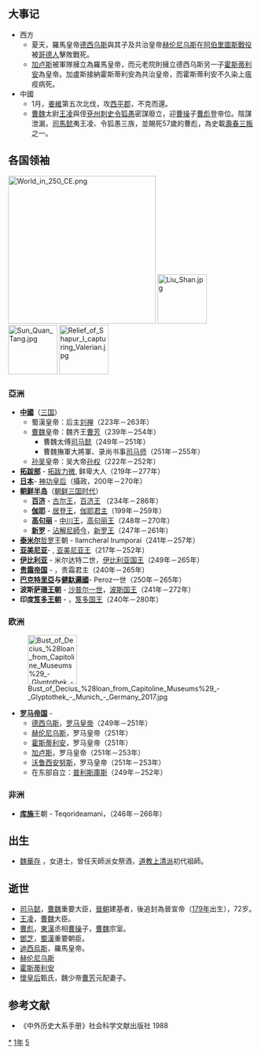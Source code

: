 {{yearTOC|251|曹魏'''[[嘉平_(曹芳)|嘉平]]三年'''；蜀汉'''[[延熙_(刘禅)|延熙]]十四年'''；东吴'''[[赤烏|赤烏]]十四年'''，'''[[太元_(孙权)|太元]]元年'''}}

== 大事记 ==
*西方
**夏天，羅馬皇帝[[德西乌斯|德西乌斯]]與其子及共治皇帝[[赫伦尼乌斯|赫伦尼乌斯]]在[[阿伯里圖斯戰役|阿伯里圖斯戰役]]被[[哥德人|哥德人]]擊敗戰死。
**[[加卢斯|加卢斯]]被軍隊擁立為羅馬皇帝，而元老院則擁立德西乌斯另一子[[霍斯蒂利安|霍斯蒂利安]]為皇帝。加盧斯接納霍斯蒂利安為共治皇帝，而霍斯蒂利安不久染上瘟疫病死。
*中國
**1月，[[姜維|姜維]]第五次北伐，攻[[西平郡_(东汉)|西平郡]]，不克而還。
**[[曹魏|曹魏]]太尉[[王凌_(三国)|王凌]]與侄[[兖州_(古代)|兗州]][[刺史|刺史]][[令狐愚|令狐愚]]密謀廢立，迎[[曹操|曹操]]子[[曹彪|曹彪]]登帝位。陰謀泄漏，[[司馬懿|司馬懿]]夷王凌、令狐愚三族，並賜死57歲的曹彪，為史載[[壽春三叛|壽春三叛]]之一。

== 各国领袖 ==
[[File:World_in_250_CE.png|300px]]
[[File:Liu_Shan.jpg|100px]]
[[File:Sun_Quan_Tang.jpg|100px]]
[[File:Relief_of_Shapur_I_capturing_Valerian.jpg|100px]]
=== 亞洲 ===
*'''[[中國|中國]]'''（[[三国|三国]]）
**蜀漢皇帝：后主[[刘禅|刘禅]]（223年－263年）
**[[曹魏|曹魏]]皇帝：魏齐王[[曹芳|曹芳]]（239年－254年）
***曹魏太傅[[司马懿|司马懿]]（249年－251年）
***曹魏撫軍大將軍、录尚书事[[司马师|司马师]]（251年－255年）
**[[孙吴|孙吴]]皇帝：吴大帝[[孙权|孙权]]（222年－252年）
*'''[[拓跋部|拓跋部]]''' - [[拓跋力微|拓跋力微]], 鲜卑大人（219年－277年）
*'''[[日本|日本]]'''- [[神功皇后|神功皇后]]（攝政，200年－270年）
*'''[[朝鲜半岛|朝鲜半岛]]'''（[[朝鲜三国时代|朝鲜三国时代]]）
**'''[[百济|百济]]''' - [[古尔王|古尔王]]，[[百济君主列表|百济王]] （234年－286年）
**'''[[伽耶|伽耶]]''' - [[居登王|居登王]]，[[朝鲜半岛君主列表|伽耶君主]]（199年－259年）
**'''[[高句丽|高句丽]]''' - [[中川王|中川王]]，[[高句丽君主列表|高句丽王]]（248年－270年）
**'''[[新罗|新罗]]''' - [[沾解尼師今|沾解尼師今]]，[[新罗君主列表|新罗王]]（247年－261年）
*'''[[泰米尔人|泰米尔]]'''[[哲罗|哲罗]]王朝 - Ilamcheral Irumporai（241年－257年）
*'''[[亚美尼亚|亚美尼亚]]'''- {{link-en|梯里达底二世 (亚美尼亚)|Tiridates II of Armenia|梯里达底二世}}, [[亚美尼亚君主列表|亚美尼亚王]]（217年－252年）
*'''[[高加索伊比利亚王国|伊比利亚]]''' - 米尔达特二世，[[格鲁吉亚君主列表|伊比利亚国王]]（249年－265年）
*'''[[贵霜帝国|贵霜帝国]]''' - {{link-en|婆什色迦|Vāsishka}}，贵霜君主（240年－265年）
*'''[[巴克特里亞|巴克特里亞]]与[[健馱邏國|健馱邏國]]'''- Peroz一世（250年－265年）
*'''波斯[[萨珊王朝|萨珊王朝]]''' - [[沙普尔一世|沙普尔一世]]，[[伊朗君主列表|波斯国王]]（241年－272年）
*'''印度[[笈多王朝|笈多王朝]]''' - {{link-en|室利笈多|Gupta (king)}}，[[印度君主列表|笈多国王]]（240年－280年）
=== 欧洲 ===
[[File:Bust_of_Decius_%28loan_from_Capitoline_Museums%29_-_Glyptothek_-_Munich_-_Germany_2017.jpg|100px]]
*'''[[罗马帝国|罗马帝国]]''' - 
**[[德西乌斯|德西乌斯]]，[[罗马皇帝|罗马皇帝]]（249年－251年）
**[[赫伦尼乌斯|赫伦尼乌斯]]，罗马皇帝（251年）
**[[霍斯蒂利安|霍斯蒂利安]]，罗马皇帝（251年）
**[[加卢斯|加卢斯]]，罗马皇帝（251年－253年）
**[[沃鲁西安努斯|沃鲁西安努斯]]，罗马皇帝（251年－253年）
**在东部自立：[[普利斯庫斯|普利斯庫斯]]（249年－252年）
=== 非洲 ===
*'''[[库施|库施]]'''王朝 - Teqorideamani，（246年－266年）

== 出生 ==
*[[魏華存|魏華存]] ，女道士，曾任天師派女祭酒，[[道教|道教]][[上清派|上清派]]初代祖師。

== 逝世 ==
{{Wikisource year mention}}
*[[司马懿|司马懿]]，[[曹魏|曹魏]]重要大臣，[[晉朝|晉朝]]建基者，後追封為晉宣帝（[[179年|179年]]出生），72岁。
*[[王凌_(三国)|王凌]]，[[曹魏|曹魏]]大臣。
*[[曹彪|曹彪]]，[[東漢|東漢]]丞相[[曹操|曹操]]子，[[曹魏|曹魏]]宗室。
*[[鄧芝|鄧芝]]，[[蜀漢|蜀漢]]重要朝臣。
*[[迪西烏斯|迪西烏斯]]，羅馬皇帝。
*[[赫伦尼乌斯|赫伦尼乌斯]]
*[[霍斯蒂利安|霍斯蒂利安]]
*[[懷皇后|懷皇后]]甄氏，魏少帝[[曹芳|曹芳]]元配妻子。

==参考文献==
{{reflist}}
*《中外历史大系手册》社会科学文献出版社 1988

[[Category:251年|*]]
[[Category:250年代|1年]]
[[Category:3世纪各年|5]]